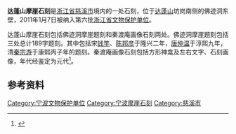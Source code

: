 {{coord|30|3|57|N|121|31|0|E|display=title}}
{{文物保护单位
| 级别 = 省级
| 省区市 = 浙江省
| 图片 = Inscriptions on cliff surfaces of Dapeng Mountain, 2015-02-20 02.JPG
| 名称 = 达蓬山摩崖石刻
| 编号 = 6-256
| 分类 = 石窟寺及石刻
| 时代 = [[宋|宋]]、[[元|元]]、[[清|清]]
| 所在 = [[慈溪市|慈溪市]]
| 登录 = 2011年1月7日
}}
'''达蓬山摩崖石刻'''是[[浙江省|浙江省]][[慈溪市|慈溪市]]境内的一处石刻，位于[[达蓬山|达蓬山]]坊岗南侧的佛迹洞东壁，2011年1月7日被纳入第六批[[浙江省文物保护单位|浙江省文物保护单位]]。

达蓬山摩崖石刻包括佛迹洞摩崖题刻和秦渡庵画像石刻两处。佛迹洞摩崖题刻包括三处总计189字题刻。其中包括宋[[钱竽|钱竽]]、[[陈邦彦|陈邦彦]]于隆兴二年，[[唐仲温|唐仲温]]于淳熙九年，清[[秦宗游|秦宗游]]于康熙丙子年的题刻。秦渡庵画像石刻包括方形神龛及左右文字、石刻画像，年代经鉴定为元代<ref>{{cite web|url=http://www.nbwb.net/pd_wwbh/info.aspx?Id=1814&type=2|title=达蓬山摩崖石刻|publisher=宁波文化遗产保护网|date=2005-12-03|accessdate=2013-06-14}}</ref>。

== 参考资料 ==
{{reflist}}
{{Ningbo-stub}}
{{宁波市境内的浙江省文物保护单位}}
[[Category:宁波文物保护单位|Category:宁波文物保护单位]]
[[Category:宁波摩崖石刻|Category:宁波摩崖石刻]]
[[Category:慈溪市|Category:慈溪市]]
